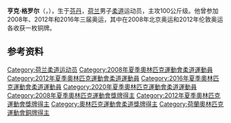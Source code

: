 {{MedalTableTop|Henk Grol with his bronze medal at the 2012 summer Olympics.JPG|150px}}
{{MedalSport |男子[[柔道|柔道]]}}
{{MedalCountry | {{NED}} }}
{{MedalCompetition|[[奧林匹克運動會|奧林匹克運動會]]}}
{{MedalBronze| [[2008年夏季奧林匹克運動會|2008年 北京]] | [[2008年夏季奧林匹克運動會柔道比賽－男子100公斤級|100公斤級]] }}
{{MedalBronze| [[2012年夏季奧林匹克運動會|2012年 倫敦]] | [[2012年夏季奧林匹克運動會男子100公斤級柔道比賽|100公斤級]] }}
{{MedalBottom}}
'''亨克·格罗尔'''（{{lang-nl|Henk Grol}}，{{bd|1985年|4月14日||}}），生于[[芬丹|芬丹]]，[[荷兰|荷兰]]男子[[柔道|柔道]]运动员，主攻100公斤级。他曾参加2008年、2012年和2016年三届奥运，其中在2008年北京奥运和2012年伦敦奥运各收获一枚铜牌。

== 参考资料 ==
{{reflist}}

{{Authority control}}
{{DEFAULTSORT:Grol, Henk}}
[[Category:荷兰柔道运动员|Category:荷兰柔道运动员]]
[[Category:2008年夏季奧林匹克運動會柔道運動員|Category:2008年夏季奧林匹克運動會柔道運動員]]
[[Category:2012年夏季奧林匹克運動會柔道運動員|Category:2012年夏季奧林匹克運動會柔道運動員]]
[[Category:2016年夏季奧林匹克運動會柔道運動員|Category:2016年夏季奧林匹克運動會柔道運動員]]
[[Category:2020年夏季奧林匹克運動會柔道運動員|Category:2020年夏季奧林匹克運動會柔道運動員]]
[[Category:2008年夏季奧林匹克運動會獎牌得主|Category:2008年夏季奧林匹克運動會獎牌得主]]
[[Category:2012年夏季奧林匹克運動會獎牌得主|Category:2012年夏季奧林匹克運動會獎牌得主]]
[[Category:奧林匹克運動會柔道獎牌得主|Category:奧林匹克運動會柔道獎牌得主]]
[[Category:荷蘭奧林匹克運動會銅牌得主|Category:荷蘭奧林匹克運動會銅牌得主]]

{{Netherlands-stub}}